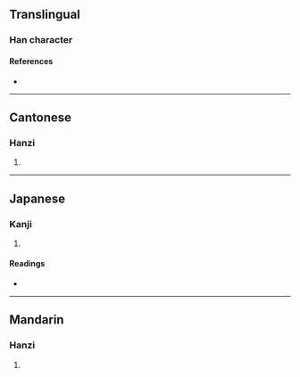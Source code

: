 {{character info/new}}
==Translingual==

===Han character===
{{Han char|rn=38|rad=女|as=09|sn=12|four=46427|canj=VAMH|ids=⿰女昜}}

====References====
* {{Han ref|kx=0265.300|dkj=06458|dj=0533.050|hdz=21065.020|uh=5A78|ud=23160|bh=D8BB|bd=55483}}

----

==Cantonese==

===Hanzi===
{{yue-hanzi|jyut=[[dong6]]|y=dong6}}

# {{rfdef|yue|sort=女09}}

----

==Japanese==

===Kanji===
{{ja-kanji|grade=|rs=女09}}

# {{rfdef|ja|sort=女09}}

====Readings====
* {{ja-readings|on=[[とう]] (tō), [[どう]] (dō), [[よう]] (yō)|kun=[[みだら]] (midara), [[たわむれるさま]] (tawamurerusama), [[わわ]] (wawa)}}

----

==Mandarin==

===Hanzi===
{{cmn-hanzi|pin=[[dàng]] ([[dang4]])|wg=tang<sup>4</sup>}}

# {{rfdef|cmn|sort=女09}}